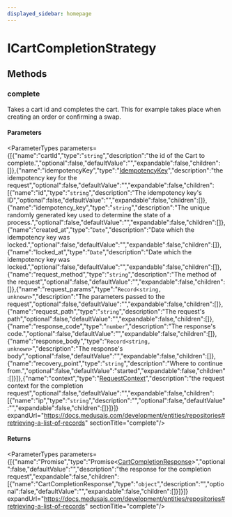```yaml
---
displayed_sidebar: homepage
---
```



# ICartCompletionStrategy

## Methods

### complete

Takes a cart id and completes the cart. This for example takes place when
creating an order or confirming a swap.

#### Parameters

<ParameterTypes parameters={[{"name":"cartId","type":"`string`","description":"the id of the Cart to complete.","optional":false,"defaultValue":"","expandable":false,"children":[]},{"name":"idempotencyKey","type":"[IdempotencyKey](../../entities/classes/entities.IdempotencyKey.mdx)","description":"the idempotency key for the request","optional":false,"defaultValue":"","expandable":false,"children":[{"name":"id","type":"`string`","description":"The idempotency key's ID","optional":false,"defaultValue":"","expandable":false,"children":[]},{"name":"idempotency_key","type":"`string`","description":"The unique randomly generated key used to determine the state of a process.","optional":false,"defaultValue":"","expandable":false,"children":[]},{"name":"created_at","type":"`Date`","description":"Date which the idempotency key was locked.","optional":false,"defaultValue":"","expandable":false,"children":[]},{"name":"locked_at","type":"`Date`","description":"Date which the idempotency key was locked.","optional":false,"defaultValue":"","expandable":false,"children":[]},{"name":"request_method","type":"`string`","description":"The method of the request","optional":false,"defaultValue":"","expandable":false,"children":[]},{"name":"request_params","type":"`Record<string, unknown>`","description":"The parameters passed to the request","optional":false,"defaultValue":"","expandable":false,"children":[]},{"name":"request_path","type":"`string`","description":"The request's path","optional":false,"defaultValue":"","expandable":false,"children":[]},{"name":"response_code","type":"`number`","description":"The response's code.","optional":false,"defaultValue":"","expandable":false,"children":[]},{"name":"response_body","type":"`Record<string, unknown>`","description":"The response's body","optional":false,"defaultValue":"","expandable":false,"children":[]},{"name":"recovery_point","type":"`string`","description":"Where to continue from.","optional":false,"defaultValue":"started","expandable":false,"children":[]}]},{"name":"context","type":"[RequestContext](../types/medusa.RequestContext.mdx)","description":"the request context for the completion request","optional":false,"defaultValue":"","expandable":false,"children":[{"name":"ip","type":"`string`","description":"","optional":false,"defaultValue":"","expandable":false,"children":[]}]}]} expandUrl="https://docs.medusajs.com/development/entities/repositories#retrieving-a-list-of-records" sectionTitle="complete"/>

#### Returns

<ParameterTypes parameters={[{"name":"Promise","type":"Promise&#60;[CartCompletionResponse](../types/medusa.CartCompletionResponse.mdx)&#62;","optional":false,"defaultValue":"","description":"the response for the completion request","expandable":false,"children":[{"name":"CartCompletionResponse","type":"`object`","description":"","optional":false,"defaultValue":"","expandable":false,"children":[]}]}]} expandUrl="https://docs.medusajs.com/development/entities/repositories#retrieving-a-list-of-records" sectionTitle="complete"/>
